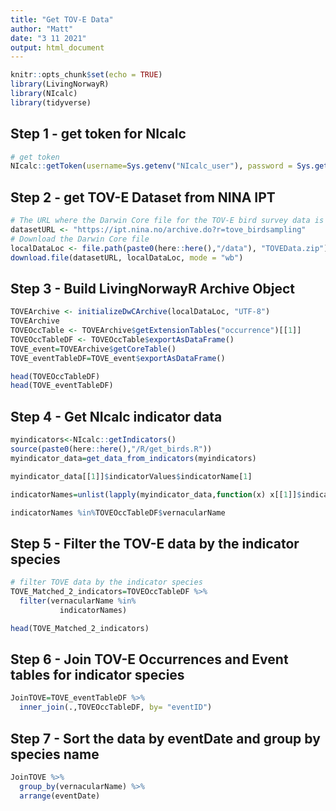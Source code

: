 ```yaml
---
title: "Get TOV-E Data"
author: "Matt"
date: "3 11 2021"
output: html_document
---
```


```r
knitr::opts_chunk$set(echo = TRUE)
library(LivingNorwayR)
library(NIcalc)
library(tidyverse)
```

## Step 1 - get token for NIcalc

```r
# get token
NIcalc::getToken(username=Sys.getenv("NIcalc_user"), password = Sys.getenv("NIcalc_pass"))

```

## Step 2 - get TOV-E Dataset from NINA IPT 


```r

# The URL where the Darwin Core file for the TOV-E bird survey data is housed
datasetURL <- "https://ipt.nina.no/archive.do?r=tove_birdsampling"
# Download the Darwin Core file 
localDataLoc <- file.path(paste0(here::here(),"/data"), "TOVEData.zip")
download.file(datasetURL, localDataLoc, mode = "wb")
```


## Step 3 - Build LivingNorwayR Archive Object

```r
TOVEArchive <- initializeDwCArchive(localDataLoc, "UTF-8")
TOVEArchive
TOVEOccTable <- TOVEArchive$getExtensionTables("occurrence")[[1]]
TOVEOccTableDF <- TOVEOccTable$exportAsDataFrame()
TOVE_event=TOVEArchive$getCoreTable()
TOVE_eventTableDF=TOVE_event$exportAsDataFrame()

head(TOVEOccTableDF)
head(TOVE_eventTableDF)
```

## Step 4 - Get NIcalc indicator data

```r
myindicators<-NIcalc::getIndicators()
source(paste0(here::here(),"/R/get_birds.R"))
myindicator_data=get_data_from_indicators(myindicators)

myindicator_data[[1]]$indicatorValues$indicatorName[1]

indicatorNames=unlist(lapply(myindicator_data,function(x) x[[1]]$indicatorName[1]))

indicatorNames %in%TOVEOccTableDF$vernacularName

```

## Step 5 - Filter the TOV-E data by the indicator species

```r
# filter TOVE data by the indicator species
TOVE_Matched_2_indicators=TOVEOccTableDF %>% 
  filter(vernacularName %in%
           indicatorNames)

head(TOVE_Matched_2_indicators)

```

## Step 6 - Join TOV-E Occurrences and Event tables for indicator species

```r
JoinTOVE=TOVE_eventTableDF %>% 
  inner_join(.,TOVEOccTableDF, by= "eventID")

```

## Step 7 - Sort the data by eventDate and group by species name

```r
JoinTOVE %>% 
  group_by(vernacularName) %>% 
  arrange(eventDate)
```


